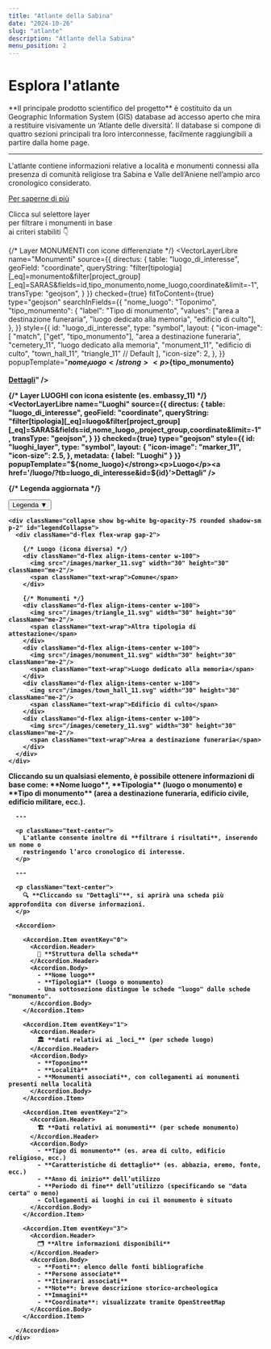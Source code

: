 ```yaml
---
title: "Atlante della Sabina"
date: "2024-10-26"
slug: "atlante"
description: "Atlante della Sabina"
menu_position: 2
---
```



# Esplora l'atlante

<div className="bg-light p-4 rounded shadow-sm text-center">
  **Il principale prodotto scientifico del progetto** è costituito da un Geographic Information System (GIS) database ad accesso aperto che mira a restituire visivamente un ‘Atlante delle diversità’. Il database si compone di quattro sezioni principali tra loro interconnesse, facilmente raggiungibili a partire dalla home page.
  
  ---

  L'atlante contiene informazioni relative a località e monumenti connessi alla presenza di comunità religiose tra Sabina e Valle dell’Aniene nell’ampio arco cronologico considerato.

  [Per saperne di più](#dettagli)
</div>


<div className="text-end text-secondary">
  Clicca sul selettore layer<br />per filtrare i monumenti in base<br />ai criteri stabiliti 👇
</div>
<div className="position-relative">
<MapLibre
  height="800px"
  baseLayers={["CartoDb"]}
  sprite="https://openmaptiles.github.io/osm-bright-gl-style/sprite">

  {/* Layer MONUMENTI con icone differenziate */}
  <VectorLayerLibre
    name="Monumenti"
    source={{
      directus: {
        table: "luogo_di_interesse",
        geoField: "coordinate",
        queryString:
          "filter[tipologia][_eq]=monumento&filter[project_group][_eq]=SARAS&fields=id,tipo_monumento,nome_luogo,coordinate&limit=-1",
        transType: "geojson",
      }
    }}
    checked={true}
    fitToContent={true}
    type="geojson"
    searchInFields={{
      "nome_luogo": "Toponimo",
      "tipo_monumento": {
        "label": "Tipo di monumento",
        "values": ["area a destinazione funeraria", "luogo dedicato alla memoria", "edificio di culto"],
      },
    }}
    style={{
      id: "luogo_di_interesse",
      type: "symbol",
      layout: {
        "icon-image": [
          "match",
          ["get", "tipo_monumento"],
          "area a destinazione funeraria", "cemetery_11",
          "luogo dedicato alla memoria", "monument_11",
          "edificio di culto", "town_hall_11",
          "triangle_11" // Default
        ],
        "icon-size": 2,
      },
    }}
    popupTemplate="<strong>${nome_luogo}</strong><p>${tipo_monumento}</p><a href='/monumento/?tb=luogo_di_interesse&id=${id}'>Dettagli</a>"
  />

  {/* Layer LUOGHI con icona esistente (es. embassy_11) */}
  <VectorLayerLibre
    name="Luoghi"
    source={{
      directus: {
        table: "luogo_di_interesse",
        geoField: "coordinate",
        queryString:
          "filter[tipologia][_eq]=luogo&filter[project_group][_eq]=SARAS&fields=id,nome_luogo,,project_group,coordinate&limit=-1",
        transType: "geojson",
      }
    }}
    checked={true}
    type="geojson"
    style={{
      id: "luoghi_layer",
      type: "symbol",
      layout: {
        "icon-image": "marker_11",
        "icon-size": 2.5,
      },
      metadata: {
        label: "Luoghi"
      }
    }}
    popupTemplate="<strong>${nome_luogo}</strong><p>Luogo</p><a href='/luogo/?tb=luogo_di_interesse&id=${id}'>Dettagli</a>"
  />
</MapLibre>

  {/* Legenda aggiornata */}
  <div className="position-absolute bottom-0 start-0 m-3" style={{ zIndex: 1000, minWidth: "220px", maxWidth: "280px" }}>
    <button
      className="btn w-100 text-white py-1"
      style={{ backgroundColor: "#990033" }} 
      type="button"
      data-bs-toggle="collapse"
      data-bs-target="#legendCollapse"
      aria-expanded="false"
      aria-controls="legendCollapse"
    >
      Legenda ▼
    </button>

    <div className="collapse show bg-white bg-opacity-75 rounded shadow-sm p-2" id="legendCollapse">
      <div className="d-flex flex-wrap gap-2">

        {/* Luogo (icona diversa) */}
        <div className="d-flex align-items-center w-100">
          <img src="/images/marker_11.svg" width="30" height="30" className="me-2"/>
          <span className="text-wrap">Comune</span>
        </div>

        {/* Monumenti */}
        <div className="d-flex align-items-center w-100">
          <img src="/images/triangle_11.svg" width="30" height="30" className="me-2"/>
          <span className="text-wrap">Altra tipologia di attestazione</span>
        </div>
        <div className="d-flex align-items-center w-100">
          <img src="/images/monument_11.svg" width="30" height="30" className="me-2"/>
          <span className="text-wrap">Luogo dedicato alla memoria</span>
        </div>
        <div className="d-flex align-items-center w-100">
          <img src="/images/town_hall_11.svg" width="30" height="30" className="me-2"/>
          <span className="text-wrap">Edificio di culto</span>
        </div>
        <div className="d-flex align-items-center w-100">
          <img src="/images/cemetery_11.svg" width="30" height="30" className="me-2"/>
          <span className="text-wrap">Area a destinazione funeraria</span>
        </div>
      </div>
    </div>
  </div>
</div>

<Row className="my-4" id="dettagli">
  <Col md={12}>
    <div className="bg-light p-4 rounded shadow-sm">
      <p className="text-center">
        Cliccando su un qualsiasi elemento, è possibile ottenere informazioni di base come:
        **Nome luogo**, **Tipologia** (luogo o monumento) e **Tipo di monumento**
        (area a destinazione funeraria, edificio civile, edificio militare, ecc.).
      </p>

      ---

      <p className="text-center">
        L'atlante consente inoltre di **filtrare i risultati**, inserendo un nome o
        restringendo l’arco cronologico di interesse.
      </p>

      ---

      <p className="text-center">
        🔍 **Cliccando su "Dettagli"**, si aprirà una scheda più approfondita con diverse informazioni.
      </p>

      <Accordion>
        
        <Accordion.Item eventKey="0">
          <Accordion.Header>
            📜 **Struttura della scheda**
          </Accordion.Header>
          <Accordion.Body>
            - **Nome luogo**
            - **Tipologia** (luogo o monumento)
            - Una sottosezione distingue le schede "luogo" dalle schede "monumento".
          </Accordion.Body>
        </Accordion.Item>

        <Accordion.Item eventKey="1">
          <Accordion.Header>
            🏛️ **dati relativi ai _loci_** (per schede luogo)
          </Accordion.Header>
          <Accordion.Body>
            - **Toponimo**
            - **Località**
            - **Monumenti associati**, con collegamenti ai monumenti presenti nella località
          </Accordion.Body>
        </Accordion.Item>

        <Accordion.Item eventKey="2">
          <Accordion.Header>
            🏗️ **Dati relativi ai monumenti** (per schede monumento)
          </Accordion.Header>
          <Accordion.Body>
            - **Tipo di monumento** (es. area di culto, edificio religioso, ecc.)
            - **Caratteristiche di dettaglio** (es. abbazia, eremo, fonte, ecc.)
            - **Anno di inizio** dell’utilizzo
            - **Periodo di fine** dell’utilizzo (specificando se "data certa" o meno)
            - Collegamenti ai luoghi in cui il monumento è situato
          </Accordion.Body>
        </Accordion.Item>

        <Accordion.Item eventKey="3">
          <Accordion.Header>
            🗂️ **Altre informazioni disponibili**
          </Accordion.Header>
          <Accordion.Body>
            - **Fonti**: elenco delle fonti bibliografiche
            - **Persone associate**
            - **Itinerari associati**
            - **Note**: breve descrizione storico-archeologica
            - **Immagini**
            - **Coordinate**: visualizzate tramite OpenStreetMap
          </Accordion.Body>
        </Accordion.Item>

      </Accordion>
    </div>
  </Col>
</Row>


